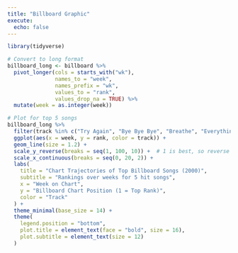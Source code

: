```yaml
---
title: "Billboard Graphic"
execute:
  echo: false
---
```


```r
library(tidyverse)
```

```r
# Convert to long format
billboard_long <- billboard %>%
  pivot_longer(cols = starts_with("wk"), 
               names_to = "week", 
               names_prefix = "wk", 
               values_to = "rank", 
               values_drop_na = TRUE) %>%
  mutate(week = as.integer(week))

# Plot for top 5 songs
billboard_long %>%
  filter(track %in% c("Try Again", "Bye Bye Bye", "Breathe", "Everything You Want", "Say My Name")) %>%
  ggplot(aes(x = week, y = rank, color = track)) +
  geom_line(size = 1.2) +
  scale_y_reverse(breaks = seq(1, 100, 10)) +  # 1 is best, so reverse y-axis
  scale_x_continuous(breaks = seq(0, 20, 2)) +
  labs(
    title = "Chart Trajectories of Top Billboard Songs (2000)",
    subtitle = "Rankings over weeks for 5 hit songs",
    x = "Week on Chart",
    y = "Billboard Chart Position (1 = Top Rank)",
    color = "Track"
  ) +
  theme_minimal(base_size = 14) +
  theme(
    legend.position = "bottom",
    plot.title = element_text(face = "bold", size = 16),
    plot.subtitle = element_text(size = 12)
  )

```
